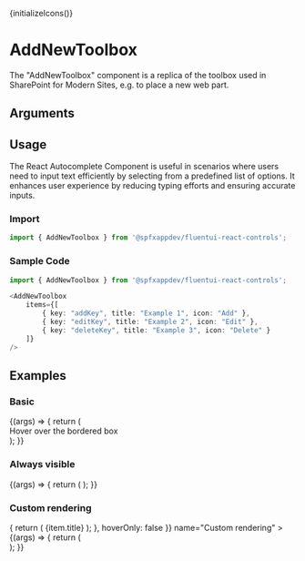 
<Meta title="Components/'Add new' Toolbox" component={AddNewToolbox} />

{initializeIcons()}

# AddNewToolbox

The "AddNewToolbox" component is a replica of the toolbox used in SharePoint for Modern Sites, e.g. to place a new web part. 

## Arguments

<ArgTypes of={AddNewToolbox} />

## Usage

The React Autocomplete Component is useful in scenarios where users need to input text efficiently by selecting from a predefined list of options. It enhances user experience by reducing typing efforts and ensuring accurate inputs.

### Import

```typescript
import { AddNewToolbox } from '@spfxappdev/fluentui-react-controls';
```

### Sample Code

```typescript
import { AddNewToolbox } from '@spfxappdev/fluentui-react-controls';

<AddNewToolbox
    items={[
        { key: "addKey", title: "Example 1", icon: "Add" },
        { key: "editKey", title: "Example 2", icon: "Edit" },
        { key: "deleteKey", title: "Example 3", icon: "Delete" }
    ]}
/>
```

## Examples

### Basic

<Canvas>
  <Story
    args={{
        items: [
            { key: "addKey", title: "Example 1", icon: "Add" },
            { key: "editKey", title: "Example 2", icon: "Edit" },
            { key: "deleteKey", title: "Example 3", icon: "Delete" }
        ],
        onRenderItem: undefined
    }}
    name="Basic"
  >
    {(args) => { 
      return (
        <div>
          Hover over the bordered box
          <div style={{border: "dotted 1px #000"}}>
            <AddNewToolbox
              {...args}
            />
          </div>
        </div>
      );
    }}

  </Story>
</Canvas>

### Always visible

<Canvas>
  <Story
    args={{
        items: [
            { key: "addKey", title: "Example 1", icon: "Add" },
            { key: "editKey", title: "Example 2", icon: "Edit" },
            { key: "deleteKey", title: "Example 3", icon: "Delete" }
        ],
        onRenderItem: undefined,
        hoverOnly: false
    }}
    name="Always visible"
  >
    {(args) => { 
      return (
            <AddNewToolbox
              {...args}
            />
      );
    }}

  </Story>
</Canvas>

### Custom rendering

<Canvas>
  <Story
    args={{
        items: [
            { key: "addKey", title: "Example 1", icon: "Add" },
            { key: "editKey", title: "Example 2", icon: "Edit" },
            { key: "deleteKey", title: "Example 3", icon: "Delete" }
        ],
        onRenderItem: (item) => {
            return (<ListItem>
            {item.title}
            </ListItem>);
        },
        hoverOnly: false
    }}
    name="Custom rendering"
  >
    {(args) => { 
      return (
        <div>
            <AddNewToolbox
              {...args}
            />
        </div>
      );
    }}

  </Story>
</Canvas>


